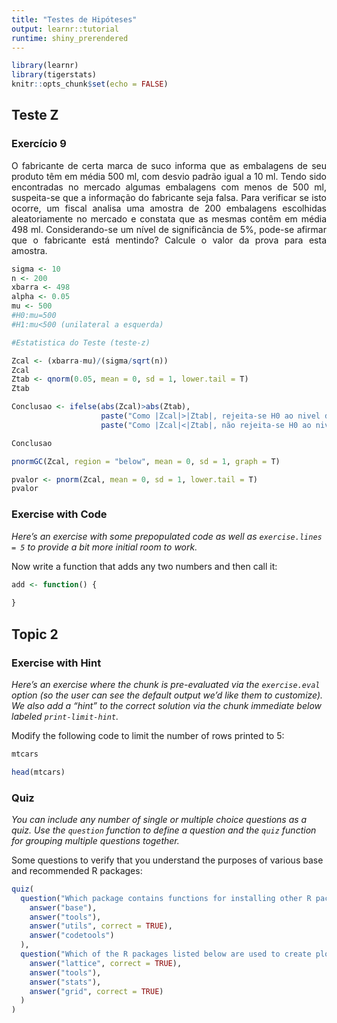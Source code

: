```yaml
---
title: "Testes de Hipóteses"
output: learnr::tutorial
runtime: shiny_prerendered
---
```


```r
library(learnr)
library(tigerstats)
knitr::opts_chunk$set(echo = FALSE)
```


## Teste Z

### Exercício 9

<p align = "justify">O fabricante de certa marca de suco informa que as embalagens de seu produto têm em média 500 ml, com desvio padrão igual a 10 ml. Tendo sido encontradas no mercado algumas embalagens com menos de 500 ml, suspeita-se que a informação do fabricante seja falsa. Para verificar se isto ocorre, um fiscal analisa uma amostra de 200 embalagens escolhidas aleatoriamente no mercado e constata que as mesmas contêm em média 498 ml. Considerando-se um nível de significância de 5%, pode-se afirmar que o fabricante está
mentindo? Calcule o valor da prova para esta amostra.</p>


```r
sigma <- 10
n <- 200
xbarra <- 498
alpha <- 0.05
mu <- 500
#H0:mu=500
#H1:mu<500 (unilateral a esquerda)

#Estatistica do Teste (teste-z)

Zcal <- (xbarra-mu)/(sigma/sqrt(n))
Zcal
Ztab <- qnorm(0.05, mean = 0, sd = 1, lower.tail = T)
Ztab

Conclusao <- ifelse(abs(Zcal)>abs(Ztab), 
                    paste("Como |Zcal|>|Ztab|, rejeita-se H0 ao nivel de alpha=", alpha, "de significancia"),
                    paste("Como |Zcal|<|Ztab|, não rejeita-se H0 ao nivel de alpha=", alpha, "de significancia"))

Conclusao

pnormGC(Zcal, region = "below", mean = 0, sd = 1, graph = T)

pvalor <- pnorm(Zcal, mean = 0, sd = 1, lower.tail = T)
pvalor
```

### Exercise with Code

*Here's an exercise with some prepopulated code as well as `exercise.lines = 5` to provide a bit more initial room to work.*

Now write a function that adds any two numbers and then call it:

```r
add <- function() {
  
}
```

## Topic 2

### Exercise with Hint

*Here's an exercise where the chunk is pre-evaluated via the `exercise.eval` option (so the user can see the default output we'd like them to customize). We also add a "hint" to the correct solution via the chunk immediate below labeled `print-limit-hint`.*

Modify the following code to limit the number of rows printed to 5:

```r
mtcars
```

```r
head(mtcars)
```

### Quiz

*You can include any number of single or multiple choice questions as a quiz. Use the `question` function to define a question and the `quiz` function for grouping multiple questions together.*

Some questions to verify that you understand the purposes of various base and recommended R packages:

```r
quiz(
  question("Which package contains functions for installing other R packages?",
    answer("base"),
    answer("tools"),
    answer("utils", correct = TRUE),
    answer("codetools")
  ),
  question("Which of the R packages listed below are used to create plots?",
    answer("lattice", correct = TRUE),
    answer("tools"),
    answer("stats"),
    answer("grid", correct = TRUE)
  )
)
```

